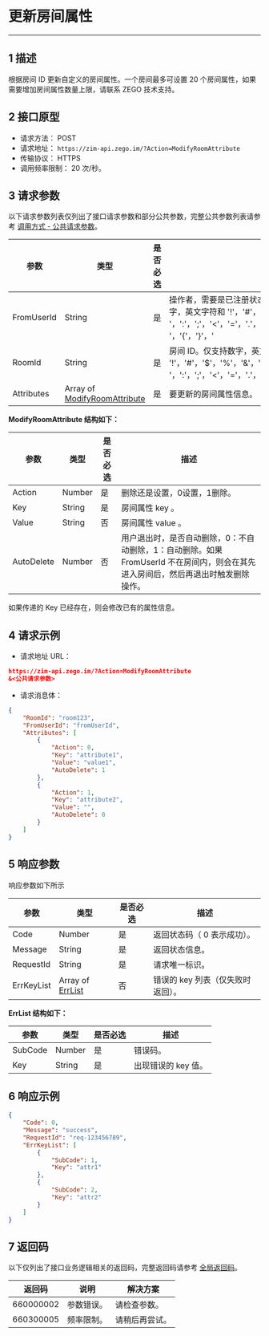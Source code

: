 # 更新房间属性
---

## 1 描述

根据房间 ID 更新自定义的房间属性。一个房间最多可设置 20 个房间属性，如果需要增加房间属性数量上限，请联系 ZEGO 技术支持。

## 2 接口原型

- 请求方法： POST
- 请求地址： `https://zim-api.zego.im/?Action=ModifyRoomAttribute`
- 传输协议： HTTPS
- 调用频率限制： 20 次/秒。


## 3 请求参数

以下请求参数列表仅列出了接口请求参数和部分公共参数，完整公共参数列表请参考 [调用方式 - 公共请求参数](../Accessing%20Server%20APIs.mdx#2-公共参数)。

| 参数       | 类型                              | 是否必选 | 描述                     |
| ---------- | --------------------------------- | -------- | ------------------------ |
| FromUserId | String                            | 是       | 操作者，需要是已注册状态，该用户不会自动加入房间。仅支持数字，英文字符和 '!'，'#'，'$'，'%'，'&'，'('，')'，'+'，'-'，':'，';'，'\<'，'='，'.'，'>'，'?'，'@'，'['，']'，'^'，'_'，' '，'{'，'}'，'|'，'~'。 |
| RoomId     | String                            | 是       | 房间 ID。仅支持数字，英文字符和 '!'，'#'，'$'，'%'，'&'，'('，')'，'+'，'-'，':'，';'，'\<'，'='，'.'，'>'，'?'，'@'，'['，']'，'^'，'_'，'{'，'}'，'|'，'~'。                   |
| Attributes | Array of [ModifyRoomAttribute](#ModifyRoomAttribute) | 是       | 要更新的房间属性信息。         |


<a id="ModifyRoomAttribute"></a>
**ModifyRoomAttribute 结构如下：**

| 参数       | 类型    | 是否必选 | 描述                                                                                                         |
| ---------- | ------- | -------- | ------------------------------------------------------------------------------------------------------------ |
| Action     | Number  | 是       | 删除还是设置，0设置，1删除。                           |
| Key        | String  | 是       | 房间属性 key 。                                                                                                  |
| Value      | String  | 否       | 房间属性 value 。                                                                                              |
| AutoDelete | Number  | 否       | 用户退出时，是否自动删除，0：不自动删除，1：自动删除。如果 FromUserId 不在房间内，则会在其先进入房间后，然后再退出时触发删除操作。 |


<Note title="说明">
如果传递的 Key 已经存在，则会修改已有的属性信息。
</Note>


## 4 请求示例

- 请求地址 URL：

```json
https://zim-api.zego.im/?Action=ModifyRoomAttribute
&<公共请求参数>
```

- 请求消息体：
```json
{
    "RoomId": "room123",
    "FromUserId": "fromUserId",
    "Attributes": [
        {
            "Action": 0,
            "Key": "attribute1",
            "Value": "value1",
            "AutoDelete": 1
        },
        {
            "Action": 1,
            "Key": "attribute2",
            "Value": "",
            "AutoDelete": 0
        }
    ]    
}
```

## 5 响应参数

响应参数如下所示

| 参数       | 类型                   | 是否必选 | 描述                            |
| ---------- | ---------------------- | -------- | ------------------------------- |
| Code       | Number                 | 是       | 返回状态码（ 0 表示成功）。         |
| Message    | String                 | 是       | 返回状态信息。                    |
| RequestId  | String                 | 是       | 请求唯一标识。                    |
| ErrKeyList | Array of [ErrList](#ErrList) | 否       | 错误的 key 列表（仅失败时返回）。 |

<a id="ErrList"></a>
**ErrList 结构如下：**

| 参数     | 类型   | 是否必选 | 描述           |
| -------- | ------ | -------- | -------------- |
| SubCode  | Number | 是       | 错误码。        |
| Key      | String | 是       | 出现错误的 key 值。 |


## 6 响应示例
```json
{
    "Code": 0,
    "Message": "success",
    "RequestId": "req-123456789",
    "ErrKeyList": [
        {
            "SubCode": 1,
            "Key": "attr1"
        },
        {
            "SubCode": 2,
            "Key": "attr2"
        }
    ]
}
```

## 7 返回码

以下仅列出了接口业务逻辑相关的返回码，完整返回码请参考 [全局返回码](../Return%20codes.mdx)。

| 返回码      | 说明     | 解决方案         |
|------------|----------|------------------|
| 660000002  | 参数错误。 | 请检查参数。       |
| 660300005  | 频率限制。 | 请稍后再尝试。     |





